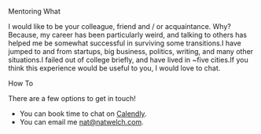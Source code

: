 <Head>
  <title>Nat Welch | Mentoring</title>
</Head>

<TextHeader level="1">Mentoring</TextHeader>
<TextHeader level="2">What</TextHeader>

I would like to be your colleague, friend and / or acquaintance. Why?  Because, my career has been particularly weird, and talking to others has helped me be somewhat successful in surviving some transitions.I have jumped to and from startups, big business, politics, writing, and many other situations.I failed out of college briefly, and have lived in ~five cities.If you think this experience would be useful to you, I would love to chat.

<TextHeader level="2">How To</TextHeader >

There are a few options to get in touch!

 - You can book time to chat on [Calendly](https://calendly.com/icco/chat-with-nat).
 - You can email me nat@natwelch.com.